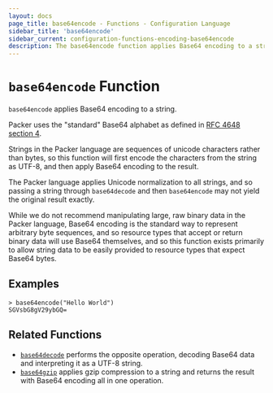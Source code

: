 ```yaml
---
layout: docs
page_title: base64encode - Functions - Configuration Language
sidebar_title: 'base64encode'
sidebar_current: configuration-functions-encoding-base64encode
description: The base64encode function applies Base64 encoding to a string.
---
```


# `base64encode` Function

`base64encode` applies Base64 encoding to a string.

Packer uses the "standard" Base64 alphabet as defined in
[RFC 4648 section 4](https://tools.ietf.org/html/rfc4648#section-4).

Strings in the Packer language are sequences of unicode characters rather
than bytes, so this function will first encode the characters from the string
as UTF-8, and then apply Base64 encoding to the result.

The Packer language applies Unicode normalization to all strings, and so
passing a string through `base64decode` and then `base64encode` may not yield
the original result exactly.

While we do not recommend manipulating large, raw binary data in the Packer
language, Base64 encoding is the standard way to represent arbitrary byte
sequences, and so resource types that accept or return binary data will use
Base64 themselves, and so this function exists primarily to allow string
data to be easily provided to resource types that expect Base64 bytes.

## Examples

```text
> base64encode("Hello World")
SGVsbG8gV29ybGQ=
```

## Related Functions

- [`base64decode`](/docs/from-1.5/functions/encoding/base64decode) performs the opposite operation,
  decoding Base64 data and interpreting it as a UTF-8 string.
- [`base64gzip`](/docs/from-1.5/functions/encoding/base64gzip) applies gzip compression to a string
  and returns the result with Base64 encoding all in one operation.
